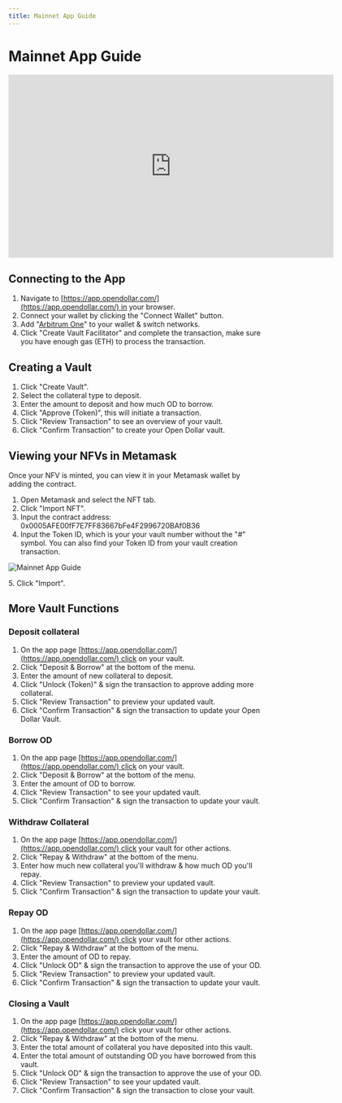 ```yaml
---
title: Mainnet App Guide
---
```


# Mainnet App Guide

<iframe src="https://player.vimeo.com/video/941409534?h=b6e51ff5fa" width="640" height="360" frameborder="0" allow="autoplay; fullscreen; picture-in-picture" allowfullscreen></iframe>

Connecting to the App
---------------------

1. Navigate to [https://app.opendollar.com/](https://app.opendollar.com/) in your browser.
2. Connect your wallet by clicking the "Connect Wallet" button.
3. Add "[Arbitrum One](https://chainlist.org/chain/42161)"  to your wallet & switch networks.
4. Click "Create Vault Facilitator" and complete the transaction, make sure you have enough gas (ETH) to process the transaction.

## Creating a Vault

1. Click "Create Vault".
2. Select the collateral type to deposit.
3. Enter the amount to deposit and how much OD to borrow.
4. Click "Approve (Token)", this will initiate a transaction.
5. Click "Review Transaction" to see an overview of your vault.
6. Click "Confirm Transaction" to create your Open Dollar vault.

## Viewing your NFVs in Metamask

Once your NFV is minted, you can view it in your Metamask wallet by adding the contract.

1. Open Metamask and select the NFT tab.
2. Click "Import NFT".
3. Input the contract address: 0x0005AFE00fF7E7FF83667bFe4F2996720BAf0B36
4. Input the Token ID, which is your your vault number without the "#" symbol. You can also find your Token ID from your vault creation transaction.

<img src="./img/Open Dollar Vault Token ID.png" alt="Mainnet App Guide" />

5\. Click "Import".

## More Vault Functions

### Deposit collateral

1. On the app page [https://app.opendollar.com/](https://app.opendollar.com/) click on your vault.
2. Click "Deposit & Borrow" at the bottom of the menu.
3. Enter the amount of new collateral to deposit.
4. Click "Unlock (Token)" & sign the transaction to approve adding more collateral.
5. Click "Review Transaction" to preview your updated vault.
6. Click "Confirm Transaction" & sign the transaction to update your Open Dollar Vault.

### Borrow OD

1. On the app page [https://app.opendollar.com/](https://app.opendollar.com/) click on your vault.
2. Click "Deposit & Borrow" at the bottom of the menu.
3. Enter the amount of OD to borrow.
4. Click "Review Transaction" to see your updated vault.
5. Click "Confirm Transaction" & sign the transaction to update your vault.

### Withdraw Collateral

1. On the app page [https://app.opendollar.com/](https://app.opendollar.com/) click your vault for other actions.
2. Click "Repay & Withdraw" at the bottom of the menu.
3. Enter how much new collateral you'll withdraw & how much OD you'll repay.
4. Click "Review Transaction" to preview your updated vault.
5. Click "Confirm Transaction" & sign the transaction to update your vault.

### Repay OD

1. On the app page [https://app.opendollar.com/](https://app.opendollar.com/) click your vault for other actions.
2. Click "Repay & Withdraw" at the bottom of the menu.
3. Enter the amount of OD to repay.
4. Click "Unlock OD" & sign the transaction to approve the use of your OD.
5. Click "Review Transaction" to preview your updated vault.
6. Click "Confirm Transaction" & sign the transaction to update your vault.

### Closing a Vault

1. On the app page [https://app.opendollar.com/](https://app.opendollar.com/) click your vault for other actions.
2. Click "Repay & Withdraw" at the bottom of the menu.
3. Enter the total amount of collateral you have deposited into this vault.
4. Enter the total amount of outstanding OD you have borrowed from this vault.
5. Click "Unlock OD" & sign the transaction to approve the use of your OD.
6. Click "Review Transaction" to see your updated vault.
7. Click "Confirm Transaction" & sign the transaction to close your vault.
